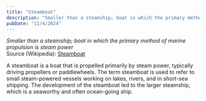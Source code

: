 ```yaml
---
title: "Steamboat"
description: "Smaller than a steamship; boat in which the primary method of marine propulsion is steam power"
pubDate: "11/4/2024"
---
```


*Smaller than a steamship; boat in which the primary method of marine propulsion is steam power*  
Source (Wikipedia): [Steamboat][1]

A steamboat is a boat that is propelled primarily by steam power, typically driving propellers or paddlewheels. The term steamboat is used to refer to small steam-powered vessels working on lakes, rivers, and in short-sea shipping. The development of the steamboat led to the larger steamship, which is a seaworthy and often ocean-going ship.

[1]: https://en.wikipedia.org/wiki/Steamboat
